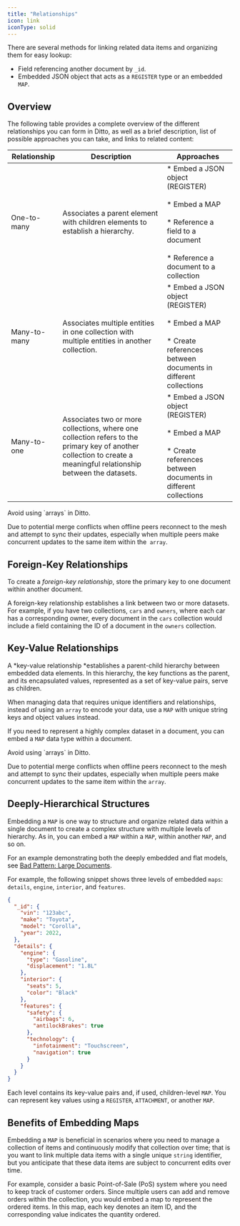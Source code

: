 ```yaml
---
title: "Relationships"
icon: link
iconType: solid
---
```


There are several methods for linking related data items and organizing them for easy lookup:

- Field referencing another document by `_id`.
- Embedded JSON object that acts as a `REGISTER` type or an embedded `MAP`.

## Overview

The following table provides a complete overview of the different relationships you can form in Ditto, as well as a brief description, list of possible approaches you can take, and links to related content:

| **Relationship** | **Description** | **Approaches** |
| --- | --- | --- |
| One-to-many | Associates a parent element with children elements to establish a hierarchy. | * Embed a JSON object (REGISTER)<br/>    <br/>* Embed a MAP<br/>    <br/>* Reference a field to a document<br/>    <br/>* Reference a document to a collection |
| Many-to-many | Associates multiple entities in one collection with multiple entities in another collection. | * Embed a JSON object (REGISTER)<br/>    <br/>* Embed a MAP<br/>    <br/>* Create references between documents in different collections |
| Many-to-one | Associates two or more collections, where one collection refers to the primary key of another collection to create a meaningful relationship between the datasets. | * Embed a JSON object (REGISTER)<br/>    <br/>* Embed a MAP<br/>    <br/>* Create references between documents in different collections |
<Warning>
Avoid using `arrays` in Ditto.

Due to potential merge conflicts when offline peers reconnect to the mesh and attempt to sync their updates, especially when multiple peers make concurrent updates to the same item within the` array`.
</Warning>
## Foreign-Key Relationships

To create a *foreign-key relationship*, store the primary key to one document within another document.

A foreign-key relationship establishes a link between two or more datasets. For example, if you have two collections, `cars` and `owners`, where each car has a corresponding owner, every document in the `cars` collection would include a field containing the ID of a document in the `owners` collection.

## Key-Value Relationships

A *key-value relationship *establishes a parent-child hierarchy between embedded data elements. In this hierarchy, the key functions as the parent, and its encapsulated values, represented as a set of key-value pairs, serve as children.


When managing data that requires unique identifiers and relationships, instead of using an `array` to encode your data, use a `MAP` with unique string keys and object values instead.

If you need to represent a highly complex dataset in a document, you can embed a `MAP` data type within a document.


<Warning>
Avoid using `arrays` in Ditto.

Due to potential merge conflicts when offline peers reconnect to the mesh and attempt to sync their updates, especially when multiple peers make concurrent updates to the same item within the `array`.

</Warning>

## Deeply-Hierarchical Structures

Embedding a `MAP` is one way to structure and organize related data within a single document to create a complex structure with multiple levels of hierarchy. As in, you can embed a `MAP` within a `MAP`, within another `MAP`, and so on.

For an example demonstrating both the deeply embedded and flat models, see [Bad Pattern: Large Documents](/sdk/v4-7/document-model/relationships#B4Bj0z0xxoHo2KD13tYSL).

For example, the following snippet shows three levels of embedded `maps`: `details`, `engine`, `interior`, and `features`.

```json JSON
{
  "_id": {
    "vin": "123abc",
    "make": "Toyota",
    "model": "Corolla",
    "year": 2022,
  },
  "details": {
    "engine": {
      "type": "Gasoline",
      "displacement": "1.8L"
    },
    "interior": {
      "seats": 5,
      "color": "Black"
    },
    "features": {
      "safety": {
        "airbags": 6,
        "antilockBrakes": true
      },
      "technology": {
        "infotainment": "Touchscreen",
        "navigation": true
      }
    }
  }
}

```

Each level contains its key-value pairs and, if used, children-level `MAP`. You can represent key values using a `REGISTER`, `ATTACHMENT`, or another `MAP`. 

## Benefits of Embedding Maps

Embedding a `MAP` is beneficial in scenarios where you need to manage a collection of items and continuously modify that collection over time; that is you want to link multiple data items with a single unique `string` identifier, but you anticipate that these data items are subject to concurrent edits over time.

For example, consider a basic Point-of-Sale (PoS) system where you need to keep track of customer orders. Since multiple users can add and remove orders within the collection, you would embed a map to represent the ordered items. In this map, each key denotes an item ID, and the corresponding value indicates the quantity ordered.


